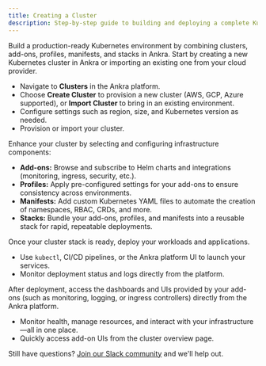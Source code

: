```yaml
---
title: Creating a Cluster
description: Step-by-step guide to building and deploying a complete Kubernetes cluster stack in Ankra.
---
```

<Note>
Build a production-ready Kubernetes environment by combining clusters, add-ons, profiles, manifests, and stacks in Ankra.
</Note>

<Steps>
  <Step title="Create or Import a Cluster">
    Start by creating a new Kubernetes cluster in Ankra or importing an existing one from your cloud provider.
    <ul>
      <li>Navigate to <b>Clusters</b> in the Ankra platform.</li>
      <li>Choose <b>Create Cluster</b> to provision a new cluster (AWS, GCP, Azure supported), or <b>Import Cluster</b> to bring in an existing environment.</li>
      <li>Configure settings such as region, size, and Kubernetes version as needed.</li>
      <li>Provision or import your cluster.</li>
    </ul>
  </Step>
  <Step title="Choose Add-ons, Profiles, Manifests, and Stacks">
    Enhance your cluster by selecting and configuring infrastructure components:
    <ul>
      <li><b>Add-ons:</b> Browse and subscribe to Helm charts and integrations (monitoring, ingress, security, etc.).</li>
      <li><b>Profiles:</b> Apply pre-configured settings for your add-ons to ensure consistency across environments.</li>
      <li><b>Manifests:</b> Add custom Kubernetes YAML files to automate the creation of namespaces, RBAC, CRDs, and more.</li>
      <li><b>Stacks:</b> Bundle your add-ons, profiles, and manifests into a reusable stack for rapid, repeatable deployments.</li>
    </ul>
  </Step>
  <Step title="Deploy Your Application">
    Once your cluster stack is ready, deploy your workloads and applications.
    <ul>
      <li>Use <code>kubectl</code>, CI/CD pipelines, or the Ankra platform UI to launch your services.</li>
      <li>Monitor deployment status and logs directly from the platform.</li>
    </ul>
  </Step>
  <Step title="Access Your Infrastructure Stack and UIs">
    After deployment, access the dashboards and UIs provided by your add-ons (such as monitoring, logging, or ingress controllers) directly from the Ankra platform.
    <ul>
      <li>Monitor health, manage resources, and interact with your infrastructure—all in one place.</li>
      <li>Quickly access add-on UIs from the cluster overview page.</li>
    </ul>
  </Step>
</Steps>

Still have questions? [Join our Slack community](https://ankra.io/slack) and we'll help out.